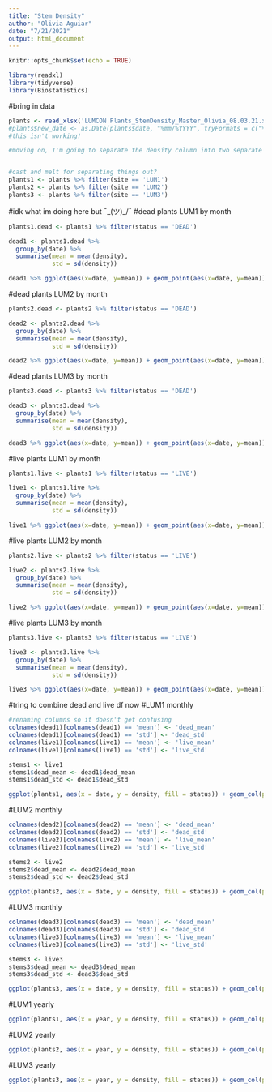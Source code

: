 ```yaml
---
title: "Stem Density"
author: "Olivia Aguiar"
date: "7/21/2021"
output: html_document
---
```


```r
knitr::opts_chunk$set(echo = TRUE)
```

```r
library(readxl)
library(tidyverse)
library(Biostatistics)
```

#bring in data
```r
plants <- read_xlsx('LUMCON Plants_StemDensity_Master_Olivia_08.03.21.xlsx')
#plants$new_date <- as.Date(plants$date, "%mm/%YYYY", tryFormats = c("%m/%Y"), optional = TRUE)
#this isn't working!

#moving on, I'm going to separate the density column into two separate columns to make things easier


#cast and melt for separating things out?
plants1 <- plants %>% filter(site == 'LUM1')
plants2 <- plants %>% filter(site == 'LUM2')
plants3 <- plants %>% filter(site == 'LUM3')
```

#idk what im doing here but ¯\_(ツ)_/¯
#dead plants LUM1 by month
```r
plants1.dead <- plants1 %>% filter(status == 'DEAD')

dead1 <- plants1.dead %>% 
  group_by(date) %>% 
  summarise(mean = mean(density),
            std = sd(density))

dead1 %>% ggplot(aes(x=date, y=mean)) + geom_point(aes(x=date, y=mean)) + geom_errorbar(aes(ymin = mean-std, ymax = mean+std)) + xlab('Date') + ylab('Stem Density') + ggtitle('LUM1 Dead Stem Density') + theme(axis.text.x = element_text(size = 7, angle = 45), axis.ticks = element_blank()) + scale_x_discrete(limits = c('01/2017', '02/2017', '03/2017', '04/2017', '05/2017', '06/2017', '07/2017', '08/2017', '09/2017', '10/2017', '11/2017', '12/2017', '01/2018', '02/2018', '03/2018', '04/2018', '05/2018', '06/2018', '07/2018', '08/2018', '09/2018', '10/2018', '11/2018', '12/2018', '01/2019', '02/2019', '03/2019', '04/2019', '05/2019', '06/2019', '07/2019', '08/2019', '09/2019', '10/2019', '11/2019', '12/2019', '01/2020', '02/2020', '03/2020', '04/2020', '05/2020', '06/2020', '07/2020', '08/2020', '09/2020', '10/2020', '11/2020', '12/2020', '01/2021', '02/2021', '03/2021', '04/2021', '05/2021', '06/2021'))
```

#dead plants LUM2 by month
```r
plants2.dead <- plants2 %>% filter(status == 'DEAD')

dead2 <- plants2.dead %>% 
  group_by(date) %>% 
  summarise(mean = mean(density),
            std = sd(density))

dead2 %>% ggplot(aes(x=date, y=mean)) + geom_point(aes(x=date, y=mean)) + geom_errorbar(aes(ymin = mean-std, ymax = mean+std)) + xlab('Date') + ylab('Stem Density') + ggtitle('LUM2 Dead Stem Density') + theme(axis.text.x = element_text(size = 7, angle = 45), axis.ticks = element_blank()) + scale_x_discrete(limits = c('01/2017', '02/2017', '03/2017', '04/2017', '05/2017', '06/2017', '07/2017', '08/2017', '09/2017', '10/2017', '11/2017', '12/2017', '01/2018', '02/2018', '03/2018', '04/2018', '05/2018', '06/2018', '07/2018', '08/2018', '09/2018', '10/2018', '11/2018', '12/2018', '01/2019', '02/2019', '03/2019', '04/2019', '05/2019', '06/2019', '07/2019', '08/2019', '09/2019', '10/2019', '11/2019', '12/2019', '01/2020', '02/2020', '03/2020', '04/2020', '05/2020', '06/2020', '07/2020', '08/2020', '09/2020', '10/2020', '11/2020', '12/2020', '01/2021', '02/2021', '03/2021', '04/2021', '05/2021', '06/2021'))
```

#dead plants LUM3 by month
```r
plants3.dead <- plants3 %>% filter(status == 'DEAD')

dead3 <- plants3.dead %>% 
  group_by(date) %>% 
  summarise(mean = mean(density),
            std = sd(density))

dead3 %>% ggplot(aes(x=date, y=mean)) + geom_point(aes(x=date, y=mean)) + geom_errorbar(aes(ymin = mean-std, ymax = mean+std)) + xlab('Date') + ylab('Stem Density') + ggtitle('LUM3 Dead Stem Density') + theme(axis.text.x = element_text(size = 7, angle = 45), axis.ticks = element_blank()) + scale_x_discrete(limits = c('01/2017', '02/2017', '03/2017', '04/2017', '05/2017', '06/2017', '07/2017', '08/2017', '09/2017', '10/2017', '11/2017', '12/2017', '01/2018', '02/2018', '03/2018', '04/2018', '05/2018', '06/2018', '07/2018', '08/2018', '09/2018', '10/2018', '11/2018', '12/2018', '01/2019', '02/2019', '03/2019', '04/2019', '05/2019', '06/2019', '07/2019', '08/2019', '09/2019', '10/2019', '11/2019', '12/2019', '01/2020', '02/2020', '03/2020', '04/2020', '05/2020', '06/2020', '07/2020', '08/2020', '09/2020', '10/2020', '11/2020', '12/2020', '01/2021', '02/2021', '03/2021', '04/2021', '05/2021', '06/2021'))
```

#live plants LUM1 by month
```r
plants1.live <- plants1 %>% filter(status == 'LIVE')

live1 <- plants1.live %>% 
  group_by(date) %>% 
  summarise(mean = mean(density),
            std = sd(density))

live1 %>% ggplot(aes(x=date, y=mean)) + geom_point(aes(x=date, y=mean)) + geom_errorbar(aes(ymin = mean-std, ymax = mean+std)) + xlab('Date') + ylab('Stem Density') + ggtitle('LUM1 Live Stem Density') + theme(axis.text.x = element_text(size = 7, angle = 45), axis.ticks = element_blank()) + scale_x_discrete(limits = c('01/2017', '02/2017', '03/2017', '04/2017', '05/2017', '06/2017', '07/2017', '08/2017', '09/2017', '10/2017', '11/2017', '12/2017', '01/2018', '02/2018', '03/2018', '04/2018', '05/2018', '06/2018', '07/2018', '08/2018', '09/2018', '10/2018', '11/2018', '12/2018', '01/2019', '02/2019', '03/2019', '04/2019', '05/2019', '06/2019', '07/2019', '08/2019', '09/2019', '10/2019', '11/2019', '12/2019', '01/2020', '02/2020', '03/2020', '04/2020', '05/2020', '06/2020', '07/2020', '08/2020', '09/2020', '10/2020', '11/2020', '12/2020', '01/2021', '02/2021', '03/2021', '04/2021', '05/2021', '06/2021'))
```

#live plants LUM2 by month
```r
plants2.live <- plants2 %>% filter(status == 'LIVE')

live2 <- plants2.live %>% 
  group_by(date) %>% 
  summarise(mean = mean(density),
            std = sd(density))

live2 %>% ggplot(aes(x=date, y=mean)) + geom_point(aes(x=date, y=mean)) + geom_errorbar(aes(ymin = mean-std, ymax = mean+std)) + xlab('Date') + ylab('Stem Density') + ggtitle('LUM2 Live Stem Density') + theme(axis.text.x = element_text(size = 7, angle = 45), axis.ticks = element_blank()) + scale_x_discrete(limits = c('01/2017', '02/2017', '03/2017', '04/2017', '05/2017', '06/2017', '07/2017', '08/2017', '09/2017', '10/2017', '11/2017', '12/2017', '01/2018', '02/2018', '03/2018', '04/2018', '05/2018', '06/2018', '07/2018', '08/2018', '09/2018', '10/2018', '11/2018', '12/2018', '01/2019', '02/2019', '03/2019', '04/2019', '05/2019', '06/2019', '07/2019', '08/2019', '09/2019', '10/2019', '11/2019', '12/2019', '01/2020', '02/2020', '03/2020', '04/2020', '05/2020', '06/2020', '07/2020', '08/2020', '09/2020', '10/2020', '11/2020', '12/2020', '01/2021', '02/2021', '03/2021', '04/2021', '05/2021', '06/2021'))
```

#live plants LUM3 by month
```r
plants3.live <- plants3 %>% filter(status == 'LIVE')

live3 <- plants3.live %>% 
  group_by(date) %>% 
  summarise(mean = mean(density),
            std = sd(density))

live3 %>% ggplot(aes(x=date, y=mean)) + geom_point(aes(x=date, y=mean)) + geom_errorbar(aes(ymin = mean-std, ymax = mean+std)) + xlab('Date') + ylab('Stem Density') + ggtitle('LUM3 Live Stem Density') + theme(axis.text.x = element_text(size = 7, angle = 45), axis.ticks = element_blank()) + scale_x_discrete(limits = c('01/2017', '02/2017', '03/2017', '04/2017', '05/2017', '06/2017', '07/2017', '08/2017', '09/2017', '10/2017', '11/2017', '12/2017', '01/2018', '02/2018', '03/2018', '04/2018', '05/2018', '06/2018', '07/2018', '08/2018', '09/2018', '10/2018', '11/2018', '12/2018', '01/2019', '02/2019', '03/2019', '04/2019', '05/2019', '06/2019', '07/2019', '08/2019', '09/2019', '10/2019', '11/2019', '12/2019', '01/2020', '02/2020', '03/2020', '04/2020', '05/2020', '06/2020', '07/2020', '08/2020', '09/2020', '10/2020', '11/2020', '12/2020', '01/2021', '02/2021', '03/2021', '04/2021', '05/2021', '06/2021'))
```

#tring to combine dead and live df now
#LUM1 monthly
```r
#renaming columns so it doesn't get confusing
colnames(dead1)[colnames(dead1) == 'mean'] <- 'dead_mean'
colnames(dead1)[colnames(dead1) == 'std'] <- 'dead_std'
colnames(live1)[colnames(live1) == 'mean'] <- 'live_mean'
colnames(live1)[colnames(live1) == 'std'] <- 'live_std'

stems1 <- live1
stems1$dead_mean <- dead1$dead_mean
stems1$dead_std <- dead1$dead_std

ggplot(plants1, aes(x = date, y = density, fill = status)) + geom_col(position = 'fill') + theme(axis.text.x = element_text(size = 7, angle = 45), axis.ticks = element_blank()) + scale_x_discrete(limits = c('01/2017', '02/2017', '03/2017', '04/2017', '05/2017', '06/2017', '07/2017', '08/2017', '09/2017', '10/2017', '11/2017', '12/2017', '01/2018', '02/2018', '03/2018', '04/2018', '05/2018', '06/2018', '07/2018', '08/2018', '09/2018', '10/2018', '11/2018', '12/2018', '01/2019', '02/2019', '03/2019', '04/2019', '05/2019', '06/2019', '07/2019', '08/2019', '09/2019', '10/2019', '11/2019', '12/2019', '01/2020', '02/2020', '03/2020', '04/2020', '05/2020', '06/2020', '07/2020', '08/2020', '09/2020', '10/2020', '11/2020', '12/2020', '01/2021', '02/2021', '03/2021', '04/2021')) + xlab('Date') + ylab('Propotion of Dead to Live Stems') + ggtitle('LUM1')
```

#LUM2 monthly
```r
colnames(dead2)[colnames(dead2) == 'mean'] <- 'dead_mean'
colnames(dead2)[colnames(dead2) == 'std'] <- 'dead_std'
colnames(live2)[colnames(live2) == 'mean'] <- 'live_mean'
colnames(live2)[colnames(live2) == 'std'] <- 'live_std'

stems2 <- live2
stems2$dead_mean <- dead2$dead_mean
stems2$dead_std <- dead2$dead_std

ggplot(plants2, aes(x = date, y = density, fill = status)) + geom_col(position = 'fill') + theme(axis.text.x = element_text(size = 7, angle = 45), axis.ticks = element_blank()) + scale_x_discrete(limits = c('01/2017', '02/2017', '03/2017', '04/2017', '05/2017', '06/2017', '07/2017', '08/2017', '09/2017', '10/2017', '11/2017', '12/2017', '01/2018', '02/2018', '03/2018', '04/2018', '05/2018', '06/2018', '07/2018', '08/2018', '09/2018', '10/2018', '11/2018', '12/2018', '01/2019', '02/2019', '03/2019', '04/2019', '05/2019', '06/2019', '07/2019', '08/2019', '09/2019', '10/2019', '11/2019', '12/2019', '01/2020', '02/2020', '03/2020', '04/2020', '05/2020', '06/2020', '07/2020', '08/2020', '09/2020', '10/2020', '11/2020', '12/2020', '01/2021', '02/2021', '03/2021', '04/2021')) + xlab('Date') + ylab('Propotion of Dead to Live Stems') + ggtitle('LUM2')
```

#LUM3 monthly
```r
colnames(dead3)[colnames(dead3) == 'mean'] <- 'dead_mean'
colnames(dead3)[colnames(dead3) == 'std'] <- 'dead_std'
colnames(live3)[colnames(live3) == 'mean'] <- 'live_mean'
colnames(live3)[colnames(live3) == 'std'] <- 'live_std'

stems3 <- live3
stems3$dead_mean <- dead3$dead_mean
stems3$dead_std <- dead3$dead_std

ggplot(plants3, aes(x = date, y = density, fill = status)) + geom_col(position = 'fill') + theme(axis.text.x = element_text(size = 7, angle = 45), axis.ticks = element_blank()) + scale_x_discrete(limits = c('01/2017', '02/2017', '03/2017', '04/2017', '05/2017', '06/2017', '07/2017', '08/2017', '09/2017', '10/2017', '11/2017', '12/2017', '01/2018', '02/2018', '03/2018', '04/2018', '05/2018', '06/2018', '07/2018', '08/2018', '09/2018', '10/2018', '11/2018', '12/2018', '01/2019', '02/2019', '03/2019', '04/2019', '05/2019', '06/2019', '07/2019', '08/2019', '09/2019', '10/2019', '11/2019', '12/2019', '01/2020', '02/2020', '03/2020', '04/2020', '05/2020', '06/2020', '07/2020', '08/2020', '09/2020', '10/2020', '11/2020', '12/2020', '01/2021', '02/2021', '03/2021', '04/2021')) + xlab('Date') + ylab('Proportion of Dead to Live Stems') + ggtitle('LUM3')
```

#LUM1 yearly
```r
ggplot(plants1, aes(x = year, y = density, fill = status)) + geom_col(position = 'fill') + xlab('Date') + ylab('Propotion of Dead to Live Stems') + ggtitle('LUM1')
```

#LUM2 yearly
```r
ggplot(plants2, aes(x = year, y = density, fill = status)) + geom_col(position = 'fill') + xlab('Date') + ylab('Propotion of Dead to Live Stems') + ggtitle('LUM2')
```

#LUM3 yearly
```r
ggplot(plants3, aes(x = year, y = density, fill = status)) + geom_col(position = 'fill') + xlab('Date') + ylab('Propotion of Dead to Live Stems') + ggtitle('LUM3')
```

